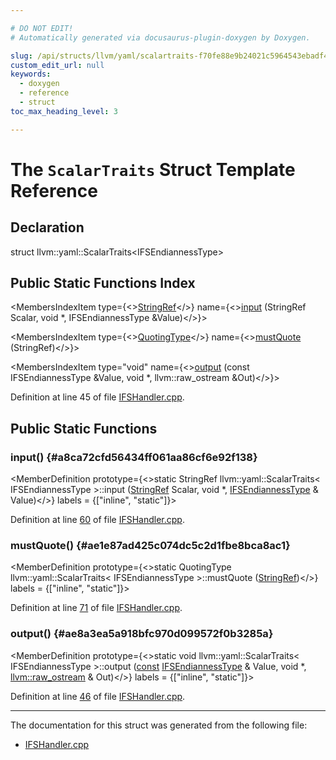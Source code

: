 ```yaml
---

# DO NOT EDIT!
# Automatically generated via docusaurus-plugin-doxygen by Doxygen.

slug: /api/structs/llvm/yaml/scalartraits-f70fe88e9b24021c5964543ebadf403d
custom_edit_url: null
keywords:
  - doxygen
  - reference
  - struct
toc_max_heading_level: 3

---
```





# The `ScalarTraits` Struct Template Reference

<DoxygenPage pluginConfig={pluginConfig}>



## Declaration

<CodeBlock>struct llvm::yaml::ScalarTraits&lt;IFSEndiannessType&gt;</CodeBlock>

## Public Static Functions Index

<MembersIndex>

<MembersIndexItem
  type={<><a href="/docs/api/classes/llvm/stringref">StringRef</a></>}
  name={<><a href="#a8ca72cfd56434ff061aa86cf6e92f138">input</a> (StringRef Scalar, void &#42;, IFSEndiannessType &amp;Value)</>}>
</MembersIndexItem>

<MembersIndexItem
  type={<><a href="/docs/api/namespaces/llvm/yaml/#a2e9b09c50b4fff3bad8cba23daef8757">QuotingType</a></>}
  name={<><a href="#ae1e87ad425c074dc5c2d1fbe8bca8ac1">mustQuote</a> (StringRef)</>}>
</MembersIndexItem>

<MembersIndexItem
  type="void"
  name={<><a href="#ae8a3ea5a918bfc970d099572f0b3285a">output</a> (const IFSEndiannessType &amp;Value, void &#42;, llvm::raw&#95;ostream &amp;Out)</>}>
</MembersIndexItem>

</MembersIndex>


Definition at line 45 of file <a href="/docs/api/files/lib/lib/interfacestub/ifshandler-cpp">IFSHandler.cpp</a>.

<SectionDefinition>

## Public Static Functions

### input() {#a8ca72cfd56434ff061aa86cf6e92f138}

<MemberDefinition
  prototype={<>static StringRef llvm::yaml::ScalarTraits&lt; IFSEndiannessType &gt;::input (<a href="/docs/api/classes/llvm/stringref">StringRef</a> Scalar, void &#42;, <a href="/docs/api/namespaces/llvm/ifs/#acc98cdd50c302ff6523294d5413ff4b2">IFSEndiannessType</a> &amp; Value)</>}
  labels = {["inline", "static"]}>

Definition at line <a href="/docs/api/files/lib/lib/interfacestub/ifshandler-cpp/#l00060">60</a> of file <a href="/docs/api/files/lib/lib/interfacestub/ifshandler-cpp">IFSHandler.cpp</a>.
</MemberDefinition>

### mustQuote() {#ae1e87ad425c074dc5c2d1fbe8bca8ac1}

<MemberDefinition
  prototype={<>static QuotingType llvm::yaml::ScalarTraits&lt; IFSEndiannessType &gt;::mustQuote (<a href="/docs/api/classes/llvm/stringref">StringRef</a>)</>}
  labels = {["inline", "static"]}>

Definition at line <a href="/docs/api/files/lib/lib/interfacestub/ifshandler-cpp/#l00071">71</a> of file <a href="/docs/api/files/lib/lib/interfacestub/ifshandler-cpp">IFSHandler.cpp</a>.
</MemberDefinition>

### output() {#ae8a3ea5a918bfc970d099572f0b3285a}

<MemberDefinition
  prototype={<>static void llvm::yaml::ScalarTraits&lt; IFSEndiannessType &gt;::output (<a href="/docs/api/files/lib/lib/target/lib/target/aarch64/aarch64promoteconstant-cpp/#a90f8350fecae261c25be85d38b451bff">const</a> <a href="/docs/api/namespaces/llvm/ifs/#acc98cdd50c302ff6523294d5413ff4b2">IFSEndiannessType</a> &amp; Value, void &#42;, <a href="/docs/api/classes/llvm/raw-ostream">llvm::raw&#95;ostream</a> &amp; Out)</>}
  labels = {["inline", "static"]}>

Definition at line <a href="/docs/api/files/lib/lib/interfacestub/ifshandler-cpp/#l00046">46</a> of file <a href="/docs/api/files/lib/lib/interfacestub/ifshandler-cpp">IFSHandler.cpp</a>.
</MemberDefinition>

</SectionDefinition>

<hr/>

The documentation for this struct was generated from the following file:

<ul>
<li><a href="/docs/api/files/lib/lib/interfacestub/ifshandler-cpp">IFSHandler.cpp</a></li>
</ul>

</DoxygenPage>
